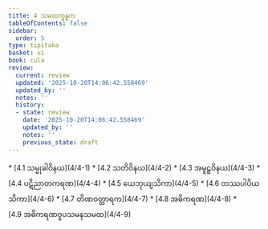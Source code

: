 ```yaml
---
title: 4 သမထက္ခန္ဓက
tableOfContents: false
sidebar:
  order: 5
type: tipitaka
basket: vi
book: cula
review:
  current: review
  updated: '2025-10-20T14:06:42.558469'
  updated_by: ''
  notes: ''
  history:
  - state: review
    date: '2025-10-20T14:06:42.558469'
    updated_by: ''
    notes: ''
    previous_state: draft
---
```



<DynamicBreadcrumb />


<ReviewStatus review={frontmatter.review} showDetails={true} />

<HypothesisAnnotation frontmatter={frontmatter} />



<TableOfContents book="cula" section="4">
* [4.1 သမ္မုခါဝိနယ](4/4-1)
* [4.2 သတိဝိနယ](4/4-2)
* [4.3 အမူဠှဝိနယ](4/4-3)
* [4.4 ပဋိညာတကရဏ](4/4-4)
* [4.5 ယေဘုယျသိကာ](4/4-5)
* [4.6 တဿပါပိယသိကာ](4/4-6)
* [4.7 တိဏဝတ္ထာရက](4/4-7)
* [4.8 အဓိကရဏ](4/4-8)
* [4.9 အဓိကရဏဝူပသမနသမထ](4/4-9)
</TableOfContents>